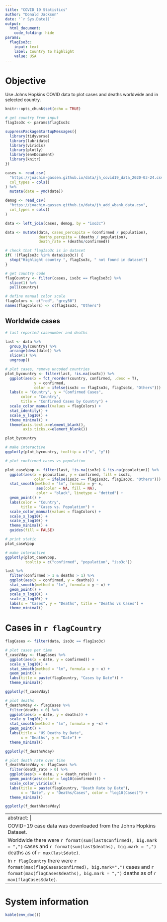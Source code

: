 ```yaml
---
title: "COVID 19 Statistics"
author: "Donald Jackson"
date: '`r Sys.Date()`'
output: 
  html_document:
    code_folding: hide
params:
  flagIso3c:
    input: text
    label: Country to highlight
    value: USA
---
```


# Objective

Use Johns Hopkins COVID data to plot cases and deaths worldwide and in selected country.

```r
knitr::opts_chunk$set(echo = TRUE)

# get country from input
flagIso3c <- params$flagIso3c

```

```r
suppressPackageStartupMessages({
  library(tidyverse)
  library(lubridate)
  library(viridis)
  library(plotly)
  library(envDocument)
  library(knitr)
})
```

```r
cases <- read_csv(
  "https://joachim-gassen.github.io/data/jh_covid19_data_2020-03-24.csv",
  col_types = cols()
) %>%
  mutate(date = ymd(date))

demog <- read_csv(
  "https://joachim-gassen.github.io/data/jh_add_wbank_data.csv", 
  col_types = cols()
)

data <- left_join(cases, demog, by = "iso3c")

data <- mutate(data, cases_percapita = (confirmed / population),
               deaths_percpita = (deaths / population),
               death_rate = (deaths/confirmed))

# check that flagIso3c is in dataset
if( !(flagIso3c %in% data$iso3c)) {
  stop("Highlight country ", flagIso3c, " not found in dataset")
}

# get country code
flagCountry <- filter(cases, iso3c == flagIso3c) %>% 
  slice(1) %>% 
  pull(country)

# define manual color scale
flagColors <- c("red", "grey50")
names(flagColors) <- c(flagIso3c, "Others")

```

## Worldwide cases


```r
# last reported casenumber and deaths

last <- data %>%
  group_by(country) %>%
  arrange(desc(date)) %>%
  slice(1) %>%
  ungroup() 

# plot cases, remove uncoded countries
plot_bycountry <- filter(last, !is.na(iso3c)) %>%
  ggplot(aes(x = fct_reorder(country, confirmed, .desc = T),
             y = confirmed, 
             color = ifelse(iso3c == flagIso3c, flagIso3c, "Others"))) +
  labs(x = "Country", y = "Confirmed Cases",
       color = "Country",
       title = "Confirmed Cases by Country") +
  scale_color_manual(values = flagColors) +
  stat_identity() +
  scale_y_log10() +
  theme_minimal() +
  theme(axis.text.x=element_blank(),
        axis.ticks.x=element_blank())

plot_bycountry

# make interactive
ggplotly(plot_bycountry, tooltip = c("x", "y"))

```

```r
# plot confirmed cases vs population

plot_caseVpop <- filter(last, !is.na(iso3c) & !is.na(population)) %>%
  ggplot(aes(x = population, y = confirmed, fill = iso3c,
             color = ifelse(iso3c == flagIso3c, flagIso3c, "Others"))) +
  stat_smooth(method = "lm", formula = y~ x,
              aes(color = NA, fill = NA),
              color = "black", linetype = "dotted") +
  geom_point() +
  labs(color = "Country",
       title = "Cases vs. Population") +
  scale_color_manual(values = flagColors) +
  scale_x_log10() +
  scale_y_log10() +
  theme_minimal() +
  guides(fill = FALSE)

# print static
plot_caseVpop

# make interactive
ggplotly(plot_caseVpop, 
         tooltip = c("confirmed", "population", "iso3c"))

```

```r

last %>% 
  filter(confirmed > 1 & deaths > 1) %>% 
  ggplot(aes(x = confirmed, y = deaths)) +
  stat_smooth(method = "lm", formula = y ~ x) +
  geom_point() +
  scale_x_log10() +
  scale_y_log10() +
  labs(x = "Cases", y = "Deaths", title = "Deaths vs Cases") +
  theme_minimal()

```


# Cases in `r flagCountry`

```r
flagCases <- filter(data, iso3c == flagIso3c)

# plot cases per time
f_caseVday <- flagCases %>%
  ggplot(aes(x = date, y = confirmed)) +
  scale_y_log10() +
  stat_smooth(method = "lm", formula = y ~ x) +
  geom_point() +
  labs(title = paste(flagCountry, "Cases by Date")) +
  theme_minimal()

ggplotly(f_caseVday)

# plot deaths
f_deathsVday <- flagCases %>%
  filter(deaths > 0) %>%
  ggplot(aes(x = date, y = deaths)) +
  scale_y_log10() +
  stat_smooth(method = "lm", formula = y ~x) +
  geom_point() +
  labs(title = "US Deaths by Date",
       x = "Deaths", y = "Date") +
  theme_minimal()

ggplotly(f_deathsVday)

# plot death rate over time
f_deathRateVday <- flagCases %>%
  filter(death_rate > 0) %>%
  ggplot(aes(x = date, y = death_rate)) +
  geom_point(aes(color = log10(confirmed))) +
  scale_color_viridis() +
  labs(title = paste(flagCountry, "Death Rate by Date"),
       x = "Date", y = "Deaths/Cases", color = "log10(Cases)") +
  theme_minimal()

ggplotly(f_deathRateVday)

```

---
abstract: |
  COVID-19 case data was downloaded from the Johns Hopkins Dataset.
  Worldwide there were `r format(sum(last$confirmed), big.mark = ",")` cases and `r format(sum(last$deaths), big.mark = ",")` deaths as of `r max(last$date)`.
  In `r flagCountry` there were `r format(max(flagCases$confirmed), big.mark=",")` cases and `r format(max(flagCases$deaths), big.mark = ",")` deaths as of `r max(flagCases$date)`.
---

# System information

```r
kable(env_doc())
```